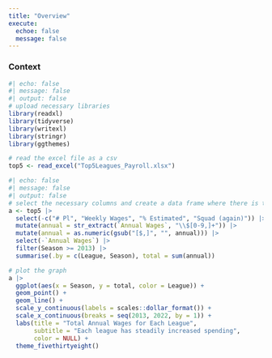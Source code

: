 ```yaml
---
title: "Overview"
execute: 
  echoe: false
  message: false
---
```


### Context


```r
#| echo: false
#| message: false
#| output: false
# upload necessary libraries
library(readxl)
library(tidyverse)
library(writexl)
library(stringr)
library(ggthemes)
```

```r
# read the excel file as a csv
top5 <- read_excel("Top5Leagues_Payroll.xlsx")
```

```r
#| echo: false
#| message: false
#| output: false
# select the necessary columns and create a data frame where there is the total money spent of each league across seasons
a <- top5 |>
  select(-c("# Pl", "Weekly Wages", "% Estimated", "Squad (again)")) |>
  mutate(annual = str_extract(`Annual Wages`, "\\$[0-9,]+")) |>
  mutate(annual = as.numeric(gsub("[$,]", "", annual))) |>
  select(-`Annual Wages`) |>
  filter(Season >= 2013) |>
  summarise(.by = c(League, Season), total = sum(annual))
```

```r
# plot the graph
a |>
  ggplot(aes(x = Season, y = total, color = League)) +
  geom_point() +
  geom_line() +
  scale_y_continuous(labels = scales::dollar_format()) +
  scale_x_continuous(breaks = seq(2013, 2022, by = 1)) +
  labs(title = "Total Annual Wages for Each League",
       subtitle = "Each league has steadily increased spending",
       color = NULL) +
  theme_fivethirtyeight()
```

